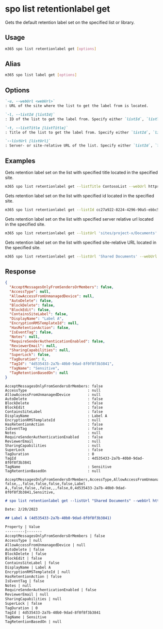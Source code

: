 
# spo list retentionlabel get

Gets the default retention label set on the specified list or library.

## Usage

```sh
m365 spo list retentionlabel get [options]
```

## Alias

```sh
m365 spo list label get [options]
```

## Options

```md defintion-list
`-u, --webUrl <webUrl>`
: URL of the site where the list to get the label from is located.

`-l, --listId [listId]`
: ID of the list to get the label from. Specify either `listId`, `listTitle`, or `listUrl` but not multiple.

`-t, --listTitle [listTitle]`
: Title of the list to get the label from. Specify either `listId`, `listTitle`, or `listUrl` but not multiple.

`--listUrl [listUrl]`
: Server- or site-relative URL of the list. Specify either `listId`, `listTitle`, or `listUrl` but not multiple.
```

<Global />

## Examples

Gets retention label set on the list with specified title located in the specified site.

```sh
m365 spo list retentionlabel get --listTitle ContosoList --webUrl https://contoso.sharepoint.com/sites/project-x
```

Gets retention label set on the list with specified id located in the specified site.

```sh
m365 spo list retentionlabel get --listId cc27a922-8224-4296-90a5-ebbc54da2e85 --webUrl https://contoso.sharepoint.com/sites/project-x
```

Gets retention label set on the list with specified server relative url located in the specified site.

```sh
m365 spo list retentionlabel get --listUrl 'sites/project-x/Documents' --webUrl https://contoso.sharepoint.com/sites/project-x
```

Gets retention label set on the list with specified site-relative URL located in the specified site.

```sh
m365 spo list retentionlabel get --listUrl 'Shared Documents' --webUrl https://contoso.sharepoint.com/sites/project-x
```

## Response

<Tabs>
  <TabItem value="JSON">

  ```json
  {
    "AcceptMessagesOnlyFromSendersOrMembers": false,
    "AccessType": null,
    "AllowAccessFromUnmanagedDevice": null,
    "AutoDelete": false,
    "BlockDelete": false,
    "BlockEdit": false,
    "ContainsSiteLabel": false,
    "DisplayName": "Label A",
    "EncryptionRMSTemplateId": null,
    "HasRetentionAction": false,
    "IsEventTag": false,
    "Notes": null,
    "RequireSenderAuthenticationEnabled": false,
    "ReviewerEmail": null,
    "SharingCapabilities": null,
    "SuperLock": false,
    "TagDuration": 0,
    "TagId": "4d535433-2a7b-40b0-9dad-8f0f8f3b3841",
    "TagName": "Sensitive",
    "TagRetentionBasedOn": null
  }
  ```

  </TabItem>
  <TabItem value="Text">

  ```text
  AcceptMessagesOnlyFromSendersOrMembers: false
  AccessType                            : null
  AllowAccessFromUnmanagedDevice        : null
  AutoDelete                            : false
  BlockDelete                           : false
  BlockEdit                             : false
  ContainsSiteLabel                     : false
  DisplayName                           : Label A
  EncryptionRMSTemplateId               : null
  HasRetentionAction                    : false
  IsEventTag                            : false
  Notes                                 : null
  RequireSenderAuthenticationEnabled    : false
  ReviewerEmail                         : null
  SharingCapabilities                   : null
  SuperLock                             : false
  TagDuration                           : 0
  TagId                                 : 4d535433-2a7b-40b0-9dad-8f0f8f3b3841
  TagName                               : Sensitive
  TagRetentionBasedOn                   : null
  ```

  </TabItem>
  <TabItem value="CSV">

  ```csv
  AcceptMessagesOnlyFromSendersOrMembers,AccessType,AllowAccessFromUnmanagedDevice,AutoDelete,BlockDelete,BlockEdit,ContainsSiteLabel,DisplayName,EncryptionRMSTemplateId,HasRetentionAction,IsEventTag,Notes,RequireSenderAuthenticationEnabled,ReviewerEmail,SharingCapabilities,SuperLock,TagDuration,TagId,TagName,TagRetentionBasedOn
  false,,,false,false,false,false,Label A,,false,false,,false,,,false,0,4d535433-2a7b-40b0-9dad-8f0f8f3b3841,Sensitive,
  ```

  </TabItem>
  <TabItem value="Markdown">

  ```md
  # spo list retentionlabel get --listUrl "Shared Documents" --webUrl https://contoso.sharepoint.com/sites/project-x

  Date: 2/20/2023

  ## Label A (4d535433-2a7b-40b0-9dad-8f0f8f3b3841)

  Property | Value
  ---------|-------
  AcceptMessagesOnlyFromSendersOrMembers | false
  AccessType | null
  AllowAccessFromUnmanagedDevice | null
  AutoDelete | false
  BlockDelete | false
  BlockEdit | false
  ContainsSiteLabel | false
  DisplayName | Label A
  EncryptionRMSTemplateId | null
  HasRetentionAction | false
  IsEventTag | false
  Notes | null
  RequireSenderAuthenticationEnabled | false
  ReviewerEmail | null
  SharingCapabilities | null
  SuperLock | false
  TagDuration | 0
  TagId | 4d535433-2a7b-40b0-9dad-8f0f8f3b3841
  TagName | Sensitive
  TagRetentionBasedOn | null
  ```

  </TabItem>
</Tabs>

